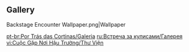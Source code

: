 {{Event Tabs}}
==Gallery==
<gallery>
Backstage Encounter Wallpaper.png|Wallpaper
</gallery>

[[pt-br:Por Trás das Cortinas/Galeria]]
[[ru:Встреча за кулисами/Галерея]]
[[vi:Cuộc Gặp Nơi Hậu Trường/Thư Viện]]